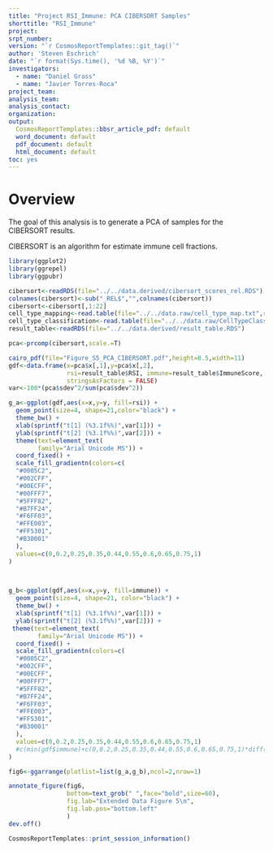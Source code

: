 ```yaml
---
title: "Project RSI_Immune: PCA CIBERSORT Samples"
shorttitle: "RSI_Immune"
project: 
srpt_number: 
version: "`r CosmosReportTemplates::git_tag()`"
author: 'Steven Eschrich'
date: "`r format(Sys.time(), '%d %B, %Y')`"
investigators:
  - name: "Daniel Grass"
  - name: "Javier Torres-Roca"
project_team:
analysis_team:
analysis_contact:
organization: 
output:
  CosmosReportTemplates::bbsr_article_pdf: default
  word_document: default
  pdf_document: default
  html_document: default
toc: yes
---
```



# Overview
The goal of this analysis is to generate a PCA of samples for the CIBERSORT results.

CIBERSORT is an algorithm for estimate immune cell fractions.


```r
library(ggplot2)
library(ggrepel)
library(ggpubr)
```


```r

cibersort<-readRDS(file="../../data.derived/cibersort_scores_rel.RDS")
colnames(cibersort)<-sub("_REL$","",colnames(cibersort))
cibersort<-cibersort[,1:22]
cell_type_mapping<-read.table(file="../../data.raw/cell_type_map.txt",row.names=1,header=T,stringsAsFactors = FALSE,sep="\t",quote="")
cell_type_classification<-read.table(file="../../data.raw/CellTypeClassification.txt",header=T,row.names=1,stringsAsFactors = FALSE)
result_table<-readRDS(file="../../data.derived/result_table.RDS")
```

```r
pca<-prcomp(cibersort,scale.=T)


```

```r
cairo_pdf(file="Figure_S5_PCA_CIBERSORT.pdf",height=8.5,width=11)
gdf<-data.frame(x=pca$x[,1],y=pca$x[,2],
                rsi=result_table$RSI, immune=result_table$ImmuneScore,
                stringsAsFactors = FALSE)
var<-100*(pca$sdev^2/sum(pca$sdev^2))

g_a<-ggplot(gdf,aes(x=x,y=y, fill=rsi)) + 
  geom_point(size=4, shape=21,color="black") +
  theme_bw() +
  xlab(sprintf("t[1] (%3.1f%%)",var[1])) +
  ylab(sprintf("t[2] (%3.1f%%)",var[2])) +
  theme(text=element_text(
        family="Arial Unicode MS")) +
  coord_fixed() +
  scale_fill_gradientn(colors=c(
  "#0005C2",
  "#002CFF",
  "#00ECFF",
  "#00FFF7",
  "#5FFF82",
  "#B7FF24",
  "#F6FF03",
  "#FFE003",
  "#FF5301",
  "#B30001"
  ),
  values=c(0,0.2,0.25,0.35,0.44,0.55,0.6,0.65,0.75,1)
)
    


g_b<-ggplot(gdf,aes(x=x,y=y, fill=immune)) + 
  geom_point(size=4, shape=21, color="black") +
  theme_bw() +
  xlab(sprintf("t[1] (%3.1f%%)",var[1])) +
  ylab(sprintf("t[2] (%3.1f%%)",var[2])) +
 theme(text=element_text(
        family="Arial Unicode MS")) +
  coord_fixed() +
  scale_fill_gradientn(colors=c(
  "#0005C2",
  "#002CFF",
  "#00ECFF",
  "#00FFF7",
  "#5FFF82",
  "#B7FF24",
  "#F6FF03",
  "#FFE003",
  "#FF5301",
  "#B30001"
  ),
  values=c(0,0.2,0.25,0.35,0.44,0.55,0.6,0.65,0.75,1)
  #c(min(gdf$immune)+c(0,0.2,0.25,0.35,0.44,0.55,0.6,0.65,0.75,1)*diff(range(gdf$immune)))
)

fig6<-ggarrange(plotlist=list(g_a,g_b),ncol=2,nrow=1)

annotate_figure(fig6,
                bottom=text_grob(" ",face="bold",size=60),
                fig.lab="Extended Data Figure 5\n",
                fig.lab.pos="bottom.left"
                )
dev.off()

```
```r
CosmosReportTemplates::print_session_information()
```
